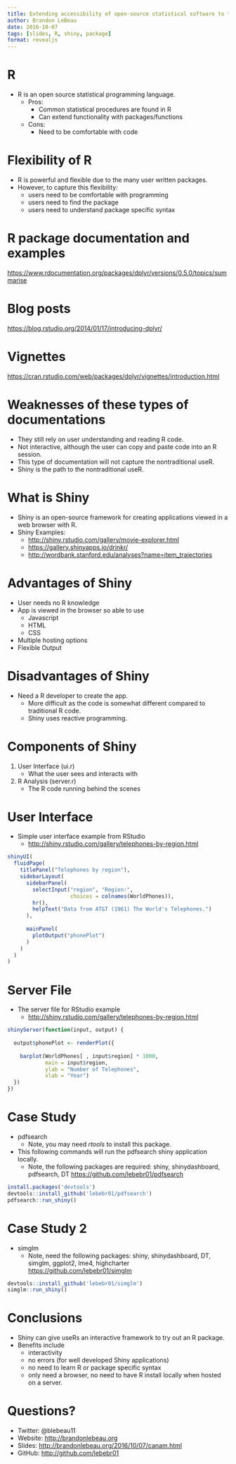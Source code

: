 ---
title: Extending accessibility of open-source statistical software to the masses A shiny case study
author: Brandon LeBeau
date: 2016-10-07
tags: [slides, R, shiny, package]
format: revealjs
---

# R
- R is an open source statistical programming language.
    - Pros:
        + Common statistical procedures are found in R
        + Can extend functionality with packages/functions
    - Cons:
        + Need to be comfortable with code



# Flexibility of R
- R is powerful and flexible due to the many user written packages.
- However, to capture this flexibility:
    + users need to be comfortable with programming
    + users need to find the package
    + users need to understand package specific syntax



# R package documentation and examples
<https://www.rdocumentation.org/packages/dplyr/versions/0.5.0/topics/summarise>



# Blog posts
<https://blog.rstudio.org/2014/01/17/introducing-dplyr/>



# Vignettes
<https://cran.rstudio.com/web/packages/dplyr/vignettes/introduction.html>



# Weaknesses of these types of documentations
- They still rely on user understanding and reading R code.
- Not interactive, although the user can copy and paste code into an R session.
- This type of documentation will not capture the nontraditional useR.
- Shiny is the path to the nontraditional useR.



# What is Shiny
- Shiny is an open-source framework for creating applications viewed in a web browser with R.
- Shiny Examples:
    + <http://shiny.rstudio.com/gallery/movie-explorer.html>
    + <https://gallery.shinyapps.io/drinkr/>
    + <http://wordbank.stanford.edu/analyses?name=item_trajectories>



# Advantages of Shiny
- User needs no R knowledge
- App is viewed in the browser so able to use
    + Javascript
    + HTML
    + CSS
- Multiple hosting options
- Flexible Output



# Disadvantages of Shiny
- Need a R developer to create the app.
    + More difficult as the code is somewhat different compared to traditional R code.
    + Shiny uses reactive programming.



# Components of Shiny
1. User Interface (ui.r)
    - What the user sees and interacts with
2. R Analysis (server.r)
    - The R code running behind the scenes


   
# User Interface
- Simple user interface example from RStudio
    - <http://shiny.rstudio.com/gallery/telephones-by-region.html>

```r
shinyUI(
  fluidPage(    
    titlePanel("Telephones by region"),
    sidebarLayout(      
      sidebarPanel(
        selectInput("region", "Region:", 
                    choices = colnames(WorldPhones)),
        hr(),
        helpText("Data from AT&T (1961) The World's Telephones.")
      ),
      
      mainPanel(
        plotOutput("phonePlot")  
      )
    )
  )
)
```



# Server File
- The server file for RStudio example 
    - <http://shiny.rstudio.com/gallery/telephones-by-region.html>    

```r
shinyServer(function(input, output) {
  
  output$phonePlot <- renderPlot({
    
    barplot(WorldPhones[ , input$region] * 1000, 
            main = input$region,
            ylab = "Number of Telephones",
            xlab = "Year")
  })
})
```



# Case Study
- pdfsearch
    + Note, you may need *rtools* to install this package.
- This following commands will run the pdfsearch shiny application locally.
    + Note, the following packages are required: shiny, shinydashboard, pdfsearch, DT
<https://github.com/lebebr01/pdfsearch>

```r
install.packages('devtools')
devtools::install_github('lebebr01/pdfsearch')
pdfsearch::run_shiny()
```



# Case Study 2
- simglm
    + Note, need the following packages: shiny, shinydashboard, DT, simglm, ggplot2, lme4, highcharter
<https://github.com/lebebr01/simglm>

```r
devtools::install_github('lebebr01/simglm')
simglm::run_shiny()
```



# Conclusions
- Shiny can give useRs an interactive framework to try out an R package.
- Benefits include
    + interactivity
    + no errors (for well developed Shiny applications)
    + no need to learn R or package specific syntax
    + only need a browser, no need to have R install locally when hosted on a server.



# Questions?
- Twitter: @blebeau11
- Website: <http://brandonlebeau.org>
- Slides: <http://brandonlebeau.org/2016/10/07/canam.html>
- GitHub: <http://github.com/lebebr01>

